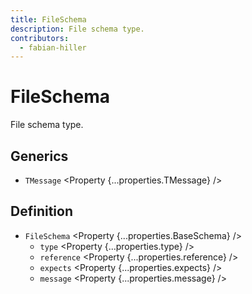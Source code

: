 ```yaml
---
title: FileSchema
description: File schema type.
contributors:
  - fabian-hiller
---
```



# FileSchema

File schema type.

## Generics

- `TMessage` <Property {...properties.TMessage} />

## Definition

- `FileSchema` <Property {...properties.BaseSchema} />
  - `type` <Property {...properties.type} />
  - `reference` <Property {...properties.reference} />
  - `expects` <Property {...properties.expects} />
  - `message` <Property {...properties.message} />
